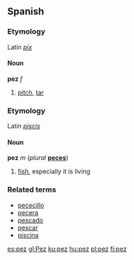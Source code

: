 {{See|Pez}}
==Spanish==
===Etymology===
Latin ''[[pix#Latin|pix]]''

====Noun====
'''pez''' ''f''

#[[pitch]], [[tar]]

===Etymology===
Latin ''[[piscis]]''

====Noun====
'''pez''' ''m'' (''plural'' '''[[peces]]''')

#[[fish]], especially it is living

===Related terms===
*[[pececillo]]
*[[pecera]]
*[[pescado]]
*[[pescar]]
*[[piscina]]
[[es:pez]]
[[gl:Pez]]
[[ku:pez]]
[[hu:pez]]
[[pl:pez]]
[[fi:pez]]